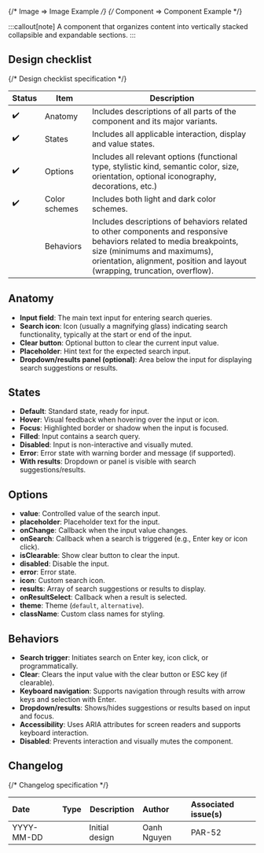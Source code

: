 
{/* Image => Image Example */}
{/* Component => Component Example */}

:::callout[note]
A component that organizes content into vertically stacked collapsible and expandable sections.
:::

## Design checklist <span id="design-checklist"></span>

{/* Design checklist specification */}

| Status | Item          | Description                                                                                                                                                                                                                       |
| ------ | ------------- | --------------------------------------------------------------------------------------------------------------------------------------------------------------------------------------------------------------------------------- |
| ✔️     | Anatomy       | Includes descriptions of all parts of the component and its major variants.                                                                                                                                                       |
| ✔️     | States        | Includes all applicable interaction, display and value states.                                                                                                                                                                    |
| ✔️     | Options       | Includes all relevant options (functional type, stylistic kind, semantic color, size, orientation, optional iconography, decorations, etc.)                                                                                       |
| ✔️     | Color schemes | Includes both light and dark color schemes.                                                                                                                                                                                       |
|        | Behaviors     | Includes descriptions of behaviors related to other components and responsive behaviors related to media breakpoints, size (minimums and maximums), orientation, alignment, position and layout (wrapping, truncation, overflow). |

## Anatomy <span id="anatomy"></span>

- **Input field**: The main text input for entering search queries.
- **Search icon**: Icon (usually a magnifying glass) indicating search functionality, typically at the start or end of the input.
- **Clear button**: Optional button to clear the current input value.
- **Placeholder**: Hint text for the expected search input.
- **Dropdown/results panel (optional)**: Area below the input for displaying search suggestions or results.

## States <span id="states"></span>

- **Default**: Standard state, ready for input.
- **Hover**: Visual feedback when hovering over the input or icon.
- **Focus**: Highlighted border or shadow when the input is focused.
- **Filled**: Input contains a search query.
- **Disabled**: Input is non-interactive and visually muted.
- **Error**: Error state with warning border and message (if supported).
- **With results**: Dropdown or panel is visible with search suggestions/results.

## Options <span id="options"></span>

- **value**: Controlled value of the search input.
- **placeholder**: Placeholder text for the input.
- **onChange**: Callback when the input value changes.
- **onSearch**: Callback when a search is triggered (e.g., Enter key or icon click).
- **isClearable**: Show clear button to clear the input.
- **disabled**: Disable the input.
- **error**: Error state.
- **icon**: Custom search icon.
- **results**: Array of search suggestions or results to display.
- **onResultSelect**: Callback when a result is selected.
- **theme**: Theme (`default`, `alternative`).
- **className**: Custom class names for styling.

## Behaviors <span id="behaviors"></span>

- **Search trigger**: Initiates search on Enter key, icon click, or programmatically.
- **Clear**: Clears the input value with the clear button or ESC key (if clearable).
- **Keyboard navigation**: Supports navigation through results with arrow keys and selection with Enter.
- **Dropdown/results**: Shows/hides suggestions or results based on input and focus.
- **Accessibility**: Uses ARIA attributes for screen readers and supports keyboard interaction.
- **Disabled**: Prevents interaction and visually mutes the component.

## Changelog <span id="changelog"></span>

{/* Changelog specification */}

| Date       | Type                                                     | Description    | Author      | Associated issue(s) |
| :--------- | :------------------------------------------------------- | -------------- | :---------- | :------------------ |
| YYYY-MM-DD | <Badge size='sm' kind='glass' color='cyan' label="new"/> | Initial design | Oanh Nguyen | PAR-52              |
